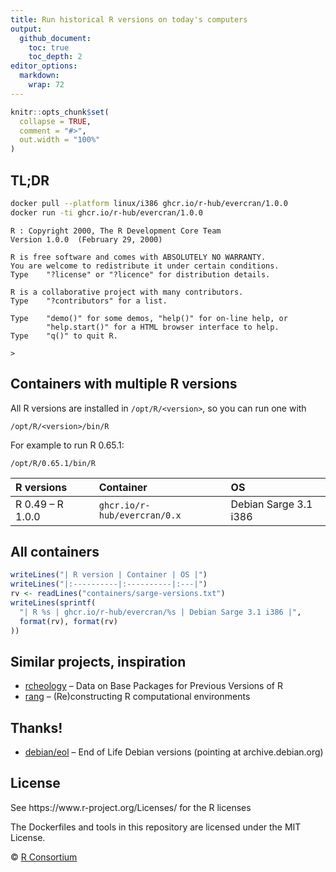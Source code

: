 ```yaml
---
title: Run historical R versions on today's computers
output:
  github_document:
    toc: true
    toc_depth: 2
editor_options:
  markdown:
    wrap: 72
---
```


<!-- README.md is generated from README.Rmd. Please edit that file -->

```r
knitr::opts_chunk$set(
  collapse = TRUE,
  comment = "#>",
  out.width = "100%"
)
```

## TL;DR

```sh
docker pull --platform linux/i386 ghcr.io/r-hub/evercran/1.0.0
docker run -ti ghcr.io/r-hub/evercran/1.0.0
```

```
R : Copyright 2000, The R Development Core Team
Version 1.0.0  (February 29, 2000)

R is free software and comes with ABSOLUTELY NO WARRANTY.
You are welcome to redistribute it under certain conditions.
Type	"?license" or "?licence" for distribution details.

R is a collaborative project with many contributors.
Type	"?contributors" for a list.

Type	"demo()" for some demos, "help()" for on-line help, or
    	"help.start()" for a HTML browser interface to help.
Type	"q()" to quit R.

>
```

## Containers with multiple R versions

All R versions are installed in `/opt/R/<version>`, so you can run one with
```
/opt/R/<version>/bin/R
```
For example to run R 0.65.1:
```
/opt/R/0.65.1/bin/R
```

| R versions        | Container                    | OS                    |
|:------------------|:-----------------------------|:----------------------|
| R 0.49 -- R 1.0.0 | `ghcr.io/r-hub/evercran/0.x` | Debian Sarge 3.1 i386 |

## All containers

```r
writeLines("| R version | Container | OS |")
writeLines("|:----------|:----------|:---|")
rv <- readLines("containers/sarge-versions.txt")
writeLines(sprintf(
  "| R %s | ghcr.io/r-hub/evercran/%s | Debian Sarge 3.1 i386 |", 
  format(rv), format(rv)
))
```

## Similar projects, inspiration

* [rcheology](https://github.com/hughjonesd/rcheology) --
Data on Base Packages for Previous Versions of R
* [rang](https://github.com/chainsawriot/rang) --
(Re)constructing R computational environments

## Thanks!

* [debian/eol](https://hub.docker.com/r/debian/eol/) --
End of Life Debian versions (pointing at archive.debian.org) 

## License

See https://www.r-project.org/Licenses/ for the R licenses

The Dockerfiles and tools in this repository are licensed under the
MIT License.

© [R Consortium](https://github.com/rconsortium)
